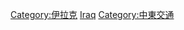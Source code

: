 {{commonscat|Transport in Iraq}}
[[Category:伊拉克|Category:伊拉克]]
[[Category:亚洲各国交通‎|Iraq]]
[[Category:中東交通|Category:中東交通]]